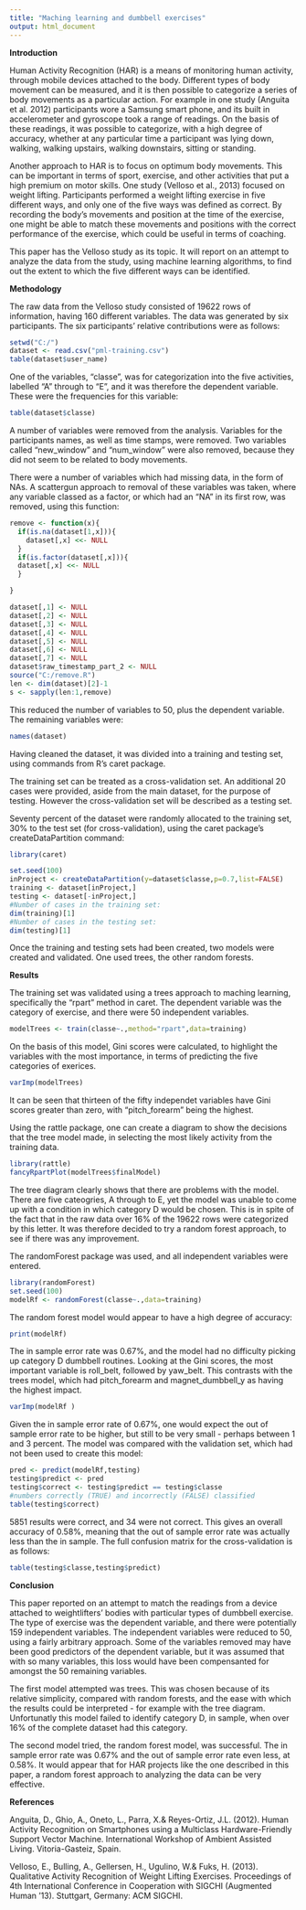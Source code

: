 ```yaml
---
title: "Maching learning and dumbbell exercises"
output: html_document
---
```


**Introduction**

Human Activity Recognition (HAR) is a means of monitoring human activity, through mobile devices attached to the body.  Different types of body movement can be measured, and it is then possible to categorize a series of body movements as a particular action.  For example in one study (Anguita et al. 2012) participants wore a Samsung smart phone, and its built in accelerometer and gyroscope took a range of readings.  On the basis of these readings, it was possible to categorize, with a high degree of accuracy, whether at any particular time a participant was lying down, walking, walking upstairs, walking downstairs, sitting or standing.

Another approach to HAR is to focus on optimum body movements.  This can be important in terms of sport, exercise, and other activities that put a high premium on motor skills.  One study (Velloso et al., 2013) focused on weight lifting.  Participants performed a weight lifting exercise in five different ways, and only one of the five ways was defined as correct.  By recording the body’s movements and position at the time of the exercise, one might be able to match these movements and positions with the correct performance of the exercise, which could be useful in terms of coaching.

This paper has the Velloso study as its topic.  It will report on an attempt to analyze the data from the study, using machine learning algorithms, to find out the extent to which the five different ways can be identified.

**Methodology**

The raw data from the Velloso study consisted of 19622 rows of information, having 160 different variables.  The data was generated by six participants.  The six participants' relative contributions were as follows:

```r
setwd("C:/")
dataset <- read.csv("pml-training.csv")
table(dataset$user_name)
```

One of the variables, "classe", was for categorization into the five activities, labelled "A" through to "E", and it was therefore the dependent variable.  These were the frequencies for this variable:

```r
table(dataset$classe)
```
A number of variables were removed from the analysis.  Variables for the participants names, as well as time stamps, were removed.  Two variables called "new_window" and "num_window" were also removed, because they did not seem to be related to body movements.  

There were a number of variables which had missing data, in the form of NAs.  A scattergun approach to removal of these variables was taken, where any variable classed as a factor, or which had an "NA" in its first row, was removed, using this function:
```r
remove <- function(x){
  if(is.na(dataset[1,x])){
    dataset[,x] <<- NULL
  }
  if(is.factor(dataset[,x])){
  dataset[,x] <<- NULL
  } 

}
```
```r


dataset[,1] <- NULL
dataset[,2] <- NULL
dataset[,3] <- NULL
dataset[,4] <- NULL
dataset[,5] <- NULL
dataset[,6] <- NULL
dataset[,7] <- NULL
dataset$raw_timestamp_part_2 <- NULL
source("C:/remove.R")
len <- dim(dataset)[2]-1
s <- sapply(len:1,remove)

```
This reduced the number of variables to 50, plus the dependent variable.  The remaining variables were:
```r
names(dataset)
```
Having cleaned the dataset, it was divided into a training and testing set, using commands from R's caret package.

The training set can be treated as a cross-validation set.  An additional 20 cases were provided, aside from the main dataset, for the purpose of testing.  However the cross-validation set will be described as a testing set.

Seventy percent of the dataset were randomly allocated to the training set, 30% to the test set (for cross-validation), using the caret package's createDataPartition command:

```r
library(caret)
```
```r
set.seed(100)
inProject <- createDataPartition(y=dataset$classe,p=0.7,list=FALSE)
training <- dataset[inProject,]
testing <- dataset[-inProject,]
#Number of cases in the training set:
dim(training)[1]
#Number of cases in the testing set:
dim(testing)[1]

```
Once the training and testing sets had been created, two models were created and validated.  One used trees, the other random forests.

**Results**

The training set was validated using a trees approach to maching learning, specifically the "rpart" method in caret. The dependent variable was the category of exercise, and there were 50 independent variables.  
```r
modelTrees <- train(classe~.,method="rpart",data=training)
```
On the basis of this model, Gini scores were calculated, to highlight the variables with the most importance, in terms of predicting the five categories of exerices.
```r
varImp(modelTrees)
```
It can be seen that thirteen of the fifty independet variables have Gini scores greater than zero, with "pitch_forearm" being the highest.

Using the rattle package, one can create a diagram to show the decisions that the tree model made, in selecting the most likely activity from the training data.
```r
library(rattle)
fancyRpartPlot(modelTrees$finalModel)
```

The tree diagram clearly shows that there are problems with the model.  There are five cateogries, A through to E, yet the model was unable to come up with a condition in which category D would be chosen.  This is in spite of the fact that in the raw data over 16% of the 19622 rows were categorized by this letter.  It was therefore decided to try a random forest approach, to see if there was any improvement.

The randomForest package was used, and all independent variables were entered.
```r
library(randomForest)
set.seed(100)
modelRf <- randomForest(classe~.,data=training)
```
The random forest model would appear to have a high degree of accuracy:
```r
print(modelRf)
```
The in sample error rate was 0.67%, and the model had no difficulty picking up category D dumbbell routines.  Looking at the Gini scores, the most important variable is roll_belt, followed by yaw_belt.  This contrasts with the trees model, which had pitch_forearm and magnet_dumbbell_y as having the highest impact.

```r
varImp(modelRf )
```
Given the in sample error rate of 0.67%, one would expect the out of sample error rate to be higher, but still to be very small - perhaps between 1 and 3 percent.  The model was compared with the validation set, which had not been used to create this model:
```r
pred <- predict(modelRf,testing)
testing$predict <- pred
testing$correct <- testing$predict == testing$classe
#numbers correctly (TRUE) and incorrectly (FALSE) classified
table(testing$correct)
```
5851 results were correct, and 34 were not correct.  This gives an overall accuracy of 0.58%, meaning that the out of sample error rate was actually less than the in sample.  The full confusion matrix for the cross-validation is as follows:
```r
table(testing$classe,testing$predict)
```
**Conclusion**

This paper reported on an attempt to match the readings from a device attached to weightlifters' bodies with particular types of dumbbell exercise.  The type of exercise was the dependent variable, and there were potentially 159 independent variables.  The independent variables were reduced to 50, using a fairly arbitrary approach.  Some of the variables removed may have been good predictors of the dependent variable, but it was assumed that with so many variables, this loss would have been compensanted for amongst the 50 remaining variables.

The first model attempted was trees.  This was chosen because of its relative simplicity, compared with random forests, and the ease with which the results could be interpreted - for example with the tree diagram.  Unfortunatly this model failed to identify category D, in sample, when over 16% of the complete dataset had this category.

The second model tried, the random forest model, was successful.  The in sample error rate was 0.67% and the out of sample error rate even less, at 0.58%.  It would appear that for HAR projects like the one described in this paper, a random forest approach to analyzing the data can be very effective.

**References**

Anguita, D., Ghio, A., Oneto, L., Parra, X.& Reyes-Ortiz, J.L. (2012). Human Activity Recognition on Smartphones using a Multiclass Hardware-Friendly Support Vector Machine. International Workshop of Ambient Assisted Living. Vitoria-Gasteiz, Spain.

Velloso, E., Bulling, A., Gellersen, H., Ugulino, W.& Fuks, H. (2013). Qualitative Activity Recognition of Weight Lifting Exercises. Proceedings of 4th International Conference in Cooperation with SIGCHI (Augmented Human '13). Stuttgart, Germany: ACM SIGCHI.